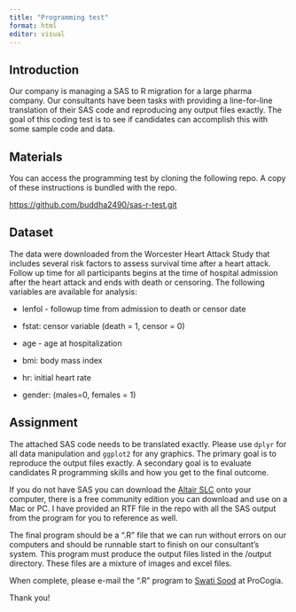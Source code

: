 ```yaml
---
title: "Programming test"
format: html
editor: visual
---
```


## Introduction

Our company is managing a SAS to R migration for a large pharma company. Our consultants have been tasks with providing a line-for-line translation of their SAS code and reproducing any output files exactly. The goal of this coding test is to see if candidates can accomplish this with some sample code and data.

## Materials

You can access the programming test by cloning the following repo. A copy of these instructions is bundled with the repo.

<https://github.com/buddha2490/sas-r-test.git>

## Dataset

The data were downloaded from the Worcester Heart Attack Study that includes several risk factors to assess survival time after a heart attack. Follow up time for all participants begins at the time of hospital admission after the heart attack and ends with death or censoring. The following variables are available for analysis:

-   lenfol - followup time from admission to death or censor date

-   fstat: censor variable (death = 1, censor = 0)

-   age - age at hospitalization

-   bmi: body mass index

-   hr: initial heart rate

-   gender: (males=0, females = 1)

## Assignment

The attached SAS code needs to be translated exactly. Please use `dplyr` for all data manipulation and `ggplot2` for any graphics. The primary goal is to reproduce the output files exactly. A secondary goal is to evaluate candidates R programming skills and how you get to the final outcome.

If you do not have SAS you can download the [Altair SLC](https://altair.com/altair-slc) onto your computer, there is a free community edition you can download and use on a Mac or PC. I have provided an RTF file in the repo with all the SAS output from the program for you to reference as well.

The final program should be a ".R" file that we can run without errors on our computers and should be runnable start to finish on our consultant's system. This program must produce the output files listed in the /output directory. These files are a mixture of images and excel files.

When complete, please e-mail the ".R" program to [Swati Sood](swati@procogia.com) at ProCogia.

Thank you!

